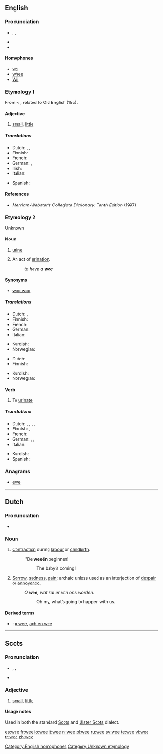 ==English==
{{wikipedia}}

===Pronunciation===
*{{enPR|wē}}, {{IPA|/wiː/}}, {{SAMPA|/wi:/}}
*{{audio|en-us-wee.ogg|Audio (US)}}
*{{rhymes|iː}}

====Homophones====
*[[we]]
*[[whee]] {{i|in accents with the [[wine-whine merger]]}}
*[[w:Wii|Wii]]

===Etymology 1===
From {{ME.}} {{term|we||little bit|lang=enm}} < {{OE.}}  {{term|wæge|wæ:ge|[[weight]]|lang=ang}}, related to Old English {{term|wegan||to move, weigh|lang=enm}} (15c).

====Adjective====
{{en-adj|weer|weest}}

# {{Scottish}} [[small]], [[little]]

=====Translations=====
{{trans-top|small, little}}
*Dutch: {{t+|nl|klein}}, {{t|nl|petieterig}}, {{t|nl|pietepeuterig}}
*Finnish: {{t-|fi|pikkuruinen}}
*French: {{t+|fr|petit}}
*German: {{t+|de|winzig}}, {{t+|de|klein}}
*Irish: {{t-|ga|beag|xs=Irish}}
*Italian: {{t+|it|piccolo}}
{{trans-mid}}
*Spanish: {{t+|es|pequeño}}
{{trans-bottom}}

====References====
*''Merriam-Webster’s Collegiate Dictionary: Tenth Edition'' (1997)

===Etymology 2===
Unknown

====Noun====
{{en-noun|-}}

# {{context|colloquial|uncountable}} [[urine]]
# {{colloquial}} An act of [[urination]].
#: ''to have a '''wee'''''

====Synonyms====
* [[wee wee]]

=====Translations=====
{{trans-top|urine}}
*Dutch: {{t-|nl|pis|m}}, {{t-|nl|urine|f}}
*Finnish: {{t+|fi|pissa}}
*French: {{t+|fr|pipi|m}}
*German: {{t+|de|Pipi|n}}
*Italian: {{t-|it|pipì|f}}
{{trans-mid}}
*Kurdish: {{t-|ku|میز|sc=KUchar}}
*Norwegian: {{t-|no|tiss|n}}
{{trans-bottom}}

{{trans-top|act of urination}}
*Dutch: {{t|nl|plas|m}}
*Finnish: {{t|fi|pissaaminen}}
{{trans-mid}}
*Kurdish: {{t|ku|میز کردن|sc=KUchar}}
*Norwegian: {{t|no|tisse}}
{{trans-bottom}}

====Verb====
{{en-verb|wees|weeing|weed|weed}}

# {{colloquial}} To [[urinate]].

=====Translations=====
{{trans-top|to urinate}}
*Dutch: {{t-|nl|plassen}}, {{t|nl|pipi|alt=pipi doen}}, {{t+|nl|wateren}}, {{t-|nl|pissen}}, {{t+|nl|urineren}}
*Finnish: {{t|fi|pissata}}, {{t|fi|pissiä}}
*French: {{t|fr|pipi|alt=faire pipi}}
*German: {{t+|de|pinkeln}}, {{t+|de|pissen}}, {{t|de|Pipi|alt=Pipi machen}}
*Italian: {{t|it|pipì|alt=fare la pipì}}
{{trans-mid}}
*Kurdish: {{t|ku|میز کردن|sc=KUchar}}
*Spanish: {{t|es|pis|alt=hacer pis}}
{{trans-bottom}}

===Anagrams===
*[[ewe]]

[[Category:English homophones]]
[[Category:Unknown etymology]]

----

==Dutch==

===Pronunciation===
* {{IPA|/we/}}

===Noun===
{{nl-noun2|f|ën|tje}}

# [[contraction|Contraction]] during [[labour]] or [[childbirth]].
#: ''De '''weeën''' beginnen!
#:: The baby’s coming!
# [[sorrow|Sorrow]], [[sadness]], [[pain]]; archaic unless used as an interjection of [[despair]] or [[annoyance]].
#: ''O '''wee''', wat zal er van ons worden.''
#:: Oh my, what’s going to happen with us.

====Derived terms====
* {{sense|sorrow}}: [[o wee]], [[ach en wee]]

----

==Scots==

===Pronunciation===
* {{enPR|wē}}, {{IPA|/wiː/}}, {{SAMPA|/wi:/}}
* {{audio|en-us-wee.ogg|Audio (US)}}

===Adjective===
{{sco-adj}}

# [[small]], [[little]]

====Usage notes====
Used in both the standard [[Scots]] and [[Ulster Scots]] dialect.

[[es:wee]]
[[fr:wee]]
[[io:wee]]
[[it:wee]]
[[nl:wee]]
[[pl:wee]]
[[ru:wee]]
[[sv:wee]]
[[te:wee]]
[[vi:wee]]
[[tr:wee]]
[[zh:wee]]